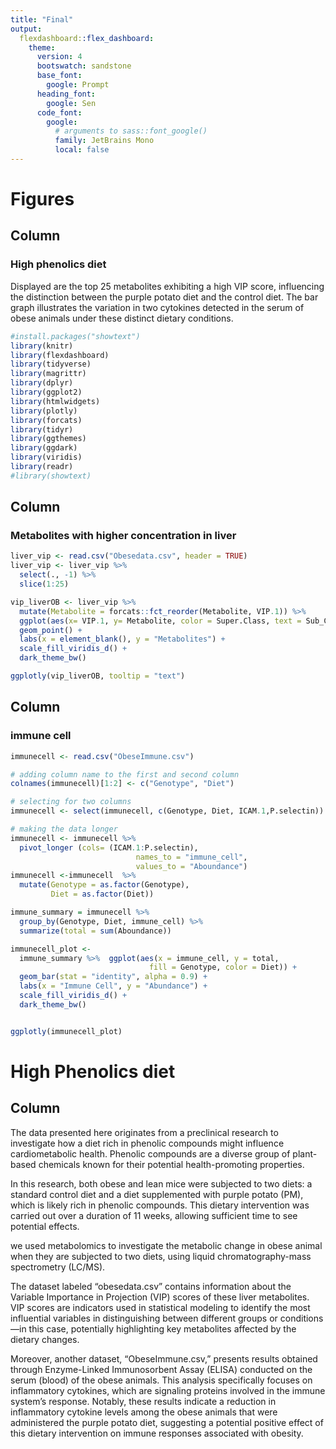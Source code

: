 ```yaml
---
title: "Final"
output: 
  flexdashboard::flex_dashboard:
    theme: 
      version: 4
      bootswatch: sandstone
      base_font: 
        google: Prompt
      heading_font:
        google: Sen
      code_font:
        google: 
          # arguments to sass::font_google() 
          family: JetBrains Mono
          local: false
---
```

Figures
======================================================================

Column {data-width=2}
-----------------------------------------------------------------------
### High phenolics diet 
Displayed are the top 25 metabolites exhibiting a high VIP score, influencing the distinction between the purple potato diet and the control diet. The bar graph illustrates the variation in two cytokines detected in the serum of obese animals under these distinct dietary conditions.


```r
#install.packages("showtext")
library(knitr)
library(flexdashboard)
library(tidyverse)
library(magrittr)
library(dplyr)
library(ggplot2)
library(htmlwidgets)
library(plotly)
library(forcats)
library(tidyr)
library(ggthemes)
library(ggdark)
library(viridis)
library(readr)
#library(showtext)

```

Column {data-width=5}
-----------------------------------------------------------------------
### Metabolites with higher concentration in liver

```r
liver_vip <- read.csv("Obesedata.csv", header = TRUE)
liver_vip <- liver_vip %>% 
  select(., -1) %>% 
  slice(1:25)

vip_liverOB <- liver_vip %>% 
  mutate(Metabolite = forcats::fct_reorder(Metabolite, VIP.1)) %>% 
  ggplot(aes(x= VIP.1, y= Metabolite, color = Super.Class, text = Sub_Class)) +
  geom_point() +
  labs(x = element_blank(), y = "Metabolites") + 
  scale_fill_viridis_d() +
  dark_theme_bw()

ggplotly(vip_liverOB, tooltip = "text")

```

Column {data-width=5}
-----------------------------------------------------------------------
### immune cell 

```r
immunecell <- read.csv("ObeseImmune.csv")

# adding column name to the first and second column 
colnames(immunecell)[1:2] <- c("Genotype", "Diet")

# selecting for two columns
immunecell <- select(immunecell, c(Genotype, Diet, ICAM.1,P.selectin))

# making the data longer
immunecell <- immunecell %>% 
  pivot_longer (cols= (ICAM.1:P.selectin),
                            names_to = "immune_cell", 
                            values_to = "Aboundance") 
immunecell <-immunecell  %>% 
  mutate(Genotype = as.factor(Genotype),
         Diet = as.factor(Diet))

immune_summary = immunecell %>% 
  group_by(Genotype, Diet, immune_cell) %>% 
  summarize(total = sum(Aboundance))

immunecell_plot <- 
  immune_summary %>%  ggplot(aes(x = immune_cell, y = total, 
                               fill = Genotype, color = Diet)) +
  geom_bar(stat = "identity", alpha = 0.9) +
  labs(x = "Immune Cell", y = "Abundance") + 
  scale_fill_viridis_d() +
  dark_theme_bw()


ggplotly(immunecell_plot)

```


High Phenolics diet 
======================================================================  

Column {data-width=4} 
-----------------------------------------------------------------------
The data presented here originates from a preclinical research to investigate how a diet rich in phenolic compounds might influence cardiometabolic health. 
Phenolic compounds are a diverse group of plant-based chemicals known for their potential health-promoting properties.

In this research, both obese and lean mice were subjected to two diets: a standard control diet and a diet supplemented with purple potato (PM), which is likely rich in phenolic compounds. This dietary intervention was carried out over a duration of 11 weeks, allowing sufficient time to see potential effects. 

we used metabolomics to investigate the metabolic change in obese animal when they 
are subjected to two diets, using liquid chromatography-mass spectrometry (LC/MS). 

The dataset labeled "obesedata.csv" contains information about the Variable Importance in Projection (VIP) scores of these liver metabolites. 
VIP scores are indicators used in statistical modeling to identify the most influential variables in distinguishing between different groups or conditions—in this case, potentially highlighting key metabolites affected by the dietary changes.

Moreover, another dataset, "ObeseImmune.csv," presents results obtained through Enzyme-Linked Immunosorbent Assay (ELISA) conducted on the serum (blood) of the obese animals. This analysis specifically focuses on inflammatory cytokines, which are signaling proteins involved in the immune system's response. Notably, these results indicate a reduction in inflammatory cytokine levels among the obese animals that were administered the purple potato diet, suggesting a potential positive effect of this dietary intervention on immune responses associated with obesity.

